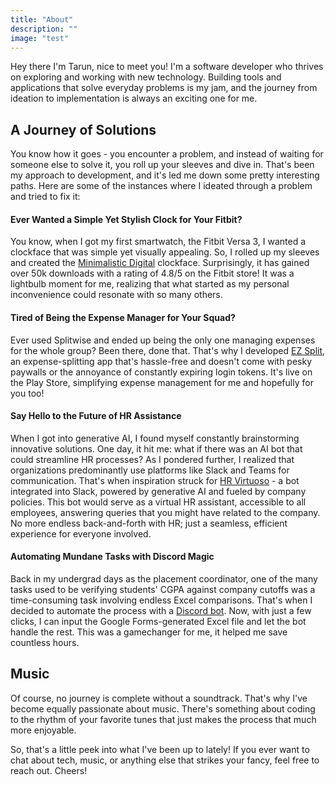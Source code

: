 ```yaml
---
title: "About"
description: ""
image: "test"
---
```


Hey there I'm Tarun, nice to meet you! I'm a software developer who thrives on exploring and working with new technology. Building tools and applications that solve everyday
problems is my jam, and the journey from ideation to implementation is always an exciting one for me.

## A Journey of Solutions

You know how it goes - you encounter a problem, and instead of waiting for someone else to solve it, you roll up your sleeves and dive in. That's been my approach to development,
and it's led me down some pretty interesting paths. Here are some of the instances where I ideated through a problem and tried to fix it:

#### Ever Wanted a Simple Yet Stylish Clock for Your Fitbit?

You know, when I got my first smartwatch, the Fitbit Versa 3, I wanted a clockface that was simple yet visually appealing. So, I rolled up my sleeves and created the
[Minimalistic Digital](/projects/minimalistic-digital) clockface. Surprisingly, it has gained over 50k downloads with a rating of 4.8/5 on the Fitbit store! It was a lightbulb
moment for me, realizing that what started as my personal inconvenience could resonate with so many others.

#### Tired of Being the Expense Manager for Your Squad?

Ever used Splitwise and ended up being the only one managing expenses for the whole group? Been there, done that. That's why I developed [EZ Split](/projects/ez-split),
an expense-splitting app that's hassle-free and doesn't come with pesky paywalls or the annoyance of constantly expiring login tokens. It's live on the Play Store,
simplifying expense management for me and hopefully for you too!

#### Say Hello to the Future of HR Assistance

When I got into generative AI, I found myself constantly brainstorming innovative solutions. One day, it hit me: what if there was an AI bot that could streamline HR processes?
As I pondered further, I realized that organizations predominantly use platforms like Slack and Teams for communication. That's when inspiration struck for
[HR Virtuoso](/projects/slack-hr-gpt) - a bot integrated into Slack, powered by generative AI and fueled by company policies. This bot would serve as a virtual HR assistant,
accessible to all employees, answering queries that you might have related to the company. No more endless back-and-forth with HR; just a seamless, efficient experience for
everyone involved.

#### Automating Mundane Tasks with Discord Magic

Back in my undergrad days as the placement coordinator, one of the many tasks used to be verifying students' CGPA against company cutoffs was a time-consuming task involving
endless Excel comparisons. That's when I decided to automate the process with a [Discord bot](/projects/spcbot). Now, with just a few clicks, I can input
the Google Forms-generated Excel file and let the bot handle the rest. This was a gamechanger for me, it helped me save countless hours.

## Music

Of course, no journey is complete without a soundtrack. That's why I've become equally passionate about music. There's something about coding to the rhythm of your favorite tunes
that just makes the process that much more enjoyable.

So, that's a little peek into what I've been up to lately! If you ever want to chat about tech, music, or anything else that strikes your fancy, feel free to reach out. Cheers!
